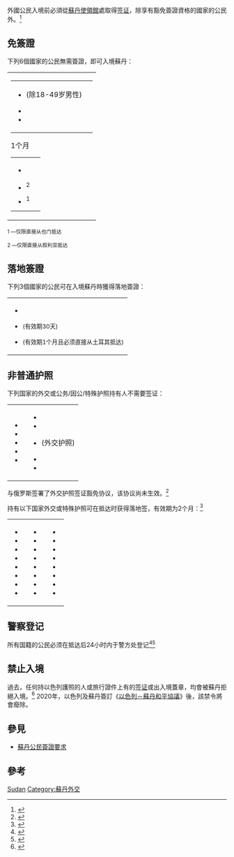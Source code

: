 {{distinguish|南蘇丹簽證政策}}
{{苏丹政治}}
外國公民入境'''{{SDN}}'''前必須從[[蘇丹駐外機構列表|蘇丹使領館]]處取得[[签证|签证]]，除享有豁免簽證資格的國家的公民外。<ref>{{cite web|title=簽證信息|url=https://www.timaticweb.com/cgi-bin/tim_website_client.cgi?FullText=1&COUNTRY=SD&SECTION=VI&SUBSECTION=00&user=DL&subuser=DELTAB2C|work={{link-en|旅遊信息查詢系統|Timatic}}|publisher=[[國際航空運輸協會|國際航空運輸協會]]}}{{en}}</ref>

==免簽證==
下列6個國家的公民無需簽證，即可入境蘇丹：
{|style=" {{border-radius|1em}} {{box-shadow|0.1em|0.1em|0.5em|rgba(0,0,0,0.75)}}; background-color: white; border: 1px solid white; padding: 5px;"
|- style="vertical-align:top;"
|
{|
|
*{{flag|Egypt}} (除18-49岁男性)
*{{flag|Kuwait}}
*{{flag|United Arab Emirates}}
|
|}

;1个月
{|
|
*{{flag|Qatar}}
*{{flag|Syria}}<sup>2</sup>
*{{flag|Yemen}}<sup>1</sup>
|
|}
|}

<sub>1 —仅限直接从也门抵达</sub>

<sub>2 —仅限直接从叙利亚抵达</sub>


==落地簽證==
下列3個國家的公民可在入境蘇丹時獲得落地簽證：
{|style=" {{border-radius|1em}} {{box-shadow|0.1em|0.1em|0.5em|rgba(0,0,0,0.75)}}; background-color: white; border: 1px solid white; padding: 5px;"
|- style="vertical-align:top;"
|
*{{flag|Kenya}}
*{{flag|Malaysia}} <small>(有效期30天)</small>
*{{flag|Turkey}} <small>(有效期1个月且必须直接从土耳其抵达)</small>
|}

==非普通护照==


下列国家的外交或公务/因公/特殊护照持有人不需要签证：

<small>
{|style=" {{border-radius|1em}} {{box-shadow|0.1em|0.1em|0.5em|rgba(0,0,0,0.75)}}; background-color: white; border: 1px solid white; padding: 5px;"
|- style="vertical-align:top;"
|
*{{flag|Algeria}}
*{{flag|China}}
*{{flag|Brazil}}
*{{flag|Congo}}
*{{flag|Ethiopia}}
|valign=top|
*{{flag|Iran}}
*{{flag|Namibia}}
*{{flag|South Sudan}} (外交护照)
*{{flag|Turkey}}
*{{flag|Vietnam}}
|}
</small>

与俄罗斯签署了外交护照签证豁免协议，该协议尚未生效。<ref>{{Cite web |url=http://government.ru/news/30259/ |title=存档副本 |access-date=2019-04-21 |archive-date=2021-01-16 |archive-url=https://web.archive.org/web/20210116220024/http://government.ru/news/30259/ |dead-url=no }}</ref>

持有以下国家外交或特殊护照可在抵达时获得落地签，有效期为2个月：<ref>{{Timatic Visa Policy|country=SD|accessdate=29 October 2018}}</ref>

<small>
{|style=" {{border-radius|1em}} {{box-shadow|0.1em|0.1em|0.5em|rgba(0,0,0,0.75)}}; background-color: white; border: 1px solid white; padding: 5px;"
|- style="vertical-align:top;"
|
*{{flag|Benin}}
*{{flag|Burkina Faso}}
*{{flag|Central African Republic}}
*{{flag|Comoros}}
*{{flag|Cote d'Ivoire}}
*{{flag|Djibouti}}
*{{flag|Eritrea}}
*{{flag|Gambia}}
|valign=top|
*{{flag|Ghana}}
*{{flag|Guinea}}
*{{flag|Guinea-Bissau}}
*{{flag|Liberia}}
*{{flag|Libya}}
*{{flag|Mali}}
*{{flag|Mauritania}}
*{{flag|Morocco}}
|valign=top|
*{{flag|Niger}}
*{{flag|Nigeria}}
*{{flag|São Tomé and Príncipe}}
*{{flag|Senegal}}
*{{flag|Sierra Leone}}
*{{flag|Somalia}}
*{{flag|Togo}}
*{{flag|Tunisia}}
|}
</small>

==警察登记==
所有国籍的公民必须在抵达后24小时内于警方处登记<ref>{{Cite web |url=https://travel.state.gov/content/travel/en/international-travel/International-Travel-Country-Information-Pages/Sudan.html |title=存档副本 |accessdate=2019-04-21 |archive-date=2017-11-25 |archive-url=https://web.archive.org/web/20171125012924/https://travel.state.gov/content/passports/en/country/sudan.html |dead-url=no }}</ref><ref>{{Cite web |url=https://againstthecompass.com/en/visa-for-sudan/ |title=存档副本 |access-date=2019-04-21 |archive-date=2021-02-24 |archive-url=https://web.archive.org/web/20210224211912/https://againstthecompass.com/en/visa-for-sudan/ |dead-url=no }}</ref>


==禁止入境==
過去，任何持以色列護照的人或旅行證件上有{{ISR}}的[[签证|签证]]或出入境蓋章，均會被蘇丹拒絕入境。<ref>{{cite web|title=護照信息|url=https://www.timaticweb.com/cgi-bin/tim_website_client.cgi?FullText=1&COUNTRY=SD&SECTION=PA&SUBSECTION=WA&user=DL&subuser=DELTAB2C|work=旅遊信息查詢系統|publisher=國際航空運輸協會}}{{en}}</ref> 2020年，以色列及蘇丹簽訂《[[以色列－蘇丹和平協議|以色列－蘇丹和平協議]]》後，該禁令將會廢除。

==參見==
*[[蘇丹公民簽證要求|蘇丹公民簽證要求]]

==參考==
{{reflist|2}}

{{各国签证信息}}

[[Category:各國簽證政策|Sudan]]
[[Category:蘇丹外交|Category:蘇丹外交]]